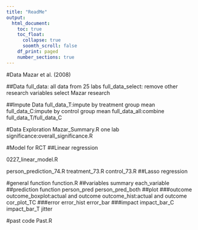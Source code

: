```yaml
---
title: "ReadMe"
output: 
  html_document:
    toc: true
    toc_float:
      collapse: true
      soomth_scroll: false
    df_print: paged
    number_sections: true
---
```


#Data
Mazar et al. (2008)

##Data
full_data: all data from 25 labs 
full_data_select:
  remove other research variables 
  select Mazar research

##Impute Data
full_data_T:impute by treatment group mean
full_data_C:impute by control group mean
full_data_all:combine full_data_T/full_data_C

#Data Exploration
Mazar_Summary.R
one lab significance:overall_significance.R

#Model for RCT
##Linear regression

0227_linear_model.R

person_prediction_74.R
treatment_73.R
control_73.R
##Lasso regression

#general function
function.R
##variables summary
each_variable
##prediction function
person_pred
person_pred_both
##plot 
###outcome
outcome_boxplot:actual and outcome
outcome_hist:actual and outcome
cor_plot_TC
###error
error_hist
error_bar
###impact 
impact_bar_C
impact_bar_T
jitter




#past code
Past.R